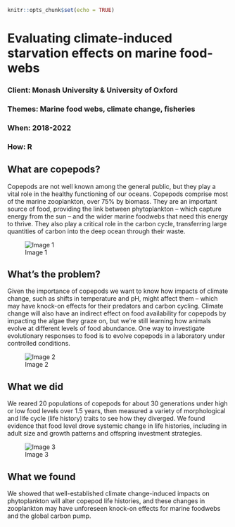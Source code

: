 

```r
knitr::opts_chunk$set(echo = TRUE)
```

# Evaluating climate-induced starvation effects on marine food-webs

### Client: Monash University & University of Oxford
### Themes: Marine food webs, climate change, fisheries
### When: 2018-2022
### How: R

## What are copepods?

Copepods are not well known among the general public, but they play a vital role in the healthy functioning of our oceans. Copepods comprise most of the marine zooplankton, over 75% by biomass. They are an important source of food, providing the link between phytoplankton – which capture energy from the sun – and the wider marine foodwebs that need this energy to thrive. They also play a critical role in the carbon cycle, transferring large quantities of carbon into the deep ocean through their waste.

![Image 1](assets/pic1.jpg)

## What's the problem?

Given the importance of copepods we want to know how impacts of climate change, such as shifts in temperature and pH, might affect them – which may have knock-on effects for their predators and carbon cycling. Climate change will also have an indirect effect on food availability for copepods by impacting the algae they graze on, but we’re still learning how animals evolve at different levels of food abundance. One way to investigate evolutionary responses to food is to evolve copepods in a laboratory under controlled conditions.

![Image 2](assets/pic2.jpg)

## What we did

We reared 20 populations of copepods for about 30 generations under high or low food levels over 1.5 years, then measured a variety of morphological and life cycle (life history) traits to see how they diverged. We found evidence that food level drove systemic change in life histories, including in adult size and growth patterns and offspring investment strategies.

![Image 3](assets/pic3.jpg)

## What we found

We showed that well-established climate change-induced impacts on phytoplankton will alter copepod life histories, and these changes in zooplankton may have unforeseen knock-on effects for marine foodwebs and the global carbon pump.
